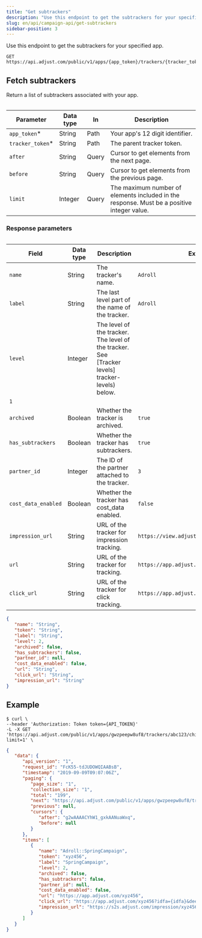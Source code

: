 ```yaml
---
title: "Get subtrackers"
description: "Use this endpoint to get the subtrackers for your specified app."
slug: en/api/campaign-api/get-subtrackers
sidebar-position: 3
---
```



Use this endpoint to get the subtrackers for your specified app.

```http title="Endpoint" "/{app_token}/trackers/{tracker_token}/children"
GET https://api.adjust.com/public/v1/apps/{app_token}/trackers/{tracker_token}/children
```

## Fetch subtrackers

Return a list of subtrackers associated with your app.

<Table>

| Parameter         | Data type | In    | Description                                                                                |
| ----------------- | --------- | ----- | ------------------------------------------------------------------------------------------ |
| `app_token`\*     | String    | Path  | Your app's 12 digit identifier.                                                            |
| `tracker_token`\* | String    | Path  | The parent tracker token.                                                                  |
| `after`           | String    | Query | Cursor to get elements from the next page.                                                 |
| `before`          | String    | Query | Cursor to get elements from the previous page.                                             |
| `limit`           | Integer   | Query | The maximum number of elements included in the response. Must be a positive integer value. |

</Table>

<Pagination />

### Response parameters

<Table search>

| Field               | Data type | Description                                                                                     | Example                                     |
| ------------------- | --------- | ----------------------------------------------------------------------------------------------- | ------------------------------------------- |
| `name`              | String    | The tracker's name.                                                                             | `Adroll`                                    |
| `label`             | String    | The last level part of the name of the tracker.                                                 | `Adroll`                                    |
| `level`             | Integer   | The level of the tracker. The level of the tracker. See [Tracker levels] tracker-levels) below. |
| `1`                 |
| `archived`          | Boolean   | Whether the tracker is archived.                                                                | `true`                                      |
| `has_subtrackers`   | Boolean   | Whether the tracker has subtrackers.                                                            | `true`                                      |
| `partner_id`        | Integer   | The ID of the partner attached to the tracker.                                                  | `3`                                         |
| `cost_data_enabled` | Boolean   | Whether the tracker has cost_data enabled.                                                      | `false`                                     |
| `impression_url`    | String    | URL of the tracker for impression tracking.                                                     | `https://view.adjust.com/impression/abc123` |
| `url`               | String    | URL of the tracker for tracking.                                                                | `https://app.adjust.com/abc123`             |
| `click_url`         | String    | URL of the tracker for click tracking.                                                          | `https://app.adjust.com/abc123`             |

</Table>

<TrackerLevels />

```json title="Response format"
{
   "name": "String",
   "token": "String",
   "label": "String",
   "level": 2,
   "archived": false,
   "has_subtrackers": false,
   "partner_id": null,
   "cost_data_enabled": false,
   "url": "String",
   "click_url": "String",
   "impression_url": "String"
}
```

## Example

```console title="cURL" "gwzpeepw8uf8" "abc123"
$ curl \
--header 'Authorization: Token token={API_TOKEN}'
-L -X GET 'https://api.adjust.com/public/v1/apps/gwzpeepw8uf8/trackers/abc123/children?limit=1' \
```

```json title="Success response"
{
   "data": {
      "api_version": "1",
      "request_id": "FcK55-tdJUDOWQIAABsB",
      "timestamp": "2019-09-09T09:07:06Z",
      "paging": {
         "page_size": "1",
         "collection_size": "1",
         "total": "199",
         "next": "https://api.adjust.com/public/v1/apps/gwzpeepw8uf8/trackers/abc123/children?after=g2wAAAACYhW1_gxkAANuaWxq&limit=1",
         "previous": null,
         "cursors": {
            "after": "g2wAAAACYhW1_gxkAANuaWxq",
            "before": null
         }
      },
      "items": [
         {
            "name": "Adroll::SpringCampaign",
            "token": "xyz456",
            "label": "SpringCampaign",
            "level": 2,
            "archived": false,
            "has_subtrackers": false,
            "partner_id": null,
            "cost_data_enabled": false,
            "url": "https://app.adjust.com/xyz456",
            "click_url": "https://app.adjust.com/xyz456?idfa={idfa}&deeplink=http%3A%2F%2Fa.b%2Fc%3Fd%3D1%26e%3D%%MACROS%%",
            "impression_url": "https://s2s.adjust.com/impression/xyz456?idfa={idfa}&s2s=1"
         }
      ]
   }
}
```
